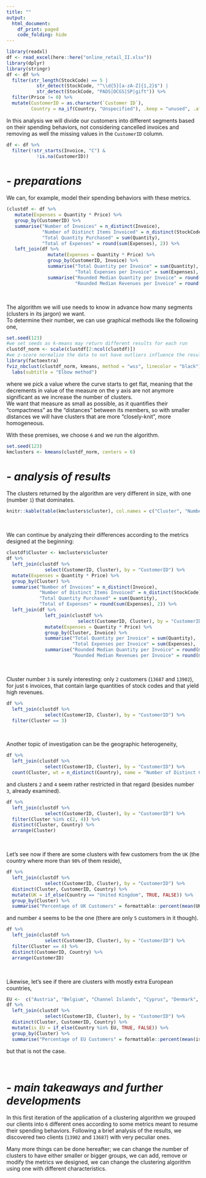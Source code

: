 ```yaml
---
title: ""
output: 
  html_document: 
    df_print: paged
    code_folding: hide
---
```


```r
library(readxl)
df <- read_excel(here::here("online_retail_II.xlsx"))
library(dplyr)
library(stringr)
df <- df %>%
  filter(str_length(StockCode) == 5 |
           str_detect(StockCode, "^\\d{5}[a-zA-Z]{1,2}$") |
           str_detect(StockCode, "PADS|DCGS|SP|gift")) %>%
  filter(Price != 0) %>%
  mutate(CustomerID = as.character(`Customer ID`),
         Country = na_if(Country, "Unspecified"), .keep = "unused", .after = Price)
```

In this analysis we will divide our customers into different segments based on their spending behaviors, not considering cancelled invoices and removing as well the missing values in the `CustomerID` column.

```r
df <- df %>%
  filter(!str_starts(Invoice, "C") & 
           !is.na(CustomerID))
```

# - *preparations*

We can, for example, model their spending behaviors with these metrics.

```r
(clustdf <- df %>%
   mutate(Expenses = Quantity * Price) %>%
   group_by(CustomerID) %>%
   summarise("Number of Invoices" = n_distinct(Invoice),
             "Number of Distinct Items Invoiced" = n_distinct(StockCode),
             "Total Quantity Purchased" = sum(Quantity),
             "Total of Expenses" = round(sum(Expenses), 2)) %>%
   left_join(df %>%
               mutate(Expenses = Quantity * Price) %>%
               group_by(CustomerID, Invoice) %>%
               summarise("Total Quantity per Invoice" = sum(Quantity),
                         "Total Expenses per Invoice" = sum(Expenses), .groups = "drop_last") %>%
               summarise("Rounded Median Quantity per Invoice" = round(median(`Total Quantity per Invoice`)),
                         "Rounded Median Revenues per Invoice" = round(median(`Total Expenses per Invoice`), 2)), by = "CustomerID"))
```

<br>

The algorithm we will use needs to know in advance how many segments (clusters in its jargon) we want.   
To determine their number, we can use graphical methods like the following one,

```r
set.seed(123)
#we set seeds as k-means may return different results for each run
clustdf_norm <- scale(clustdf[2:ncol(clustdf)])
#we z-score normalize the data to not have outliers influence the results
library(factoextra)
fviz_nbclust(clustdf_norm, kmeans, method = "wss", linecolor = "black") +
  labs(subtitle = "Elbow method")
```

where we pick a value where the curve starts to get flat, meaning that the decrements in value of the measure on the y axis are not anymore significant as we increase the number of clusters.    
We want that measure as small as possible, as it quantifies their "compactness" as the "distances" between its members, so with smaller distances we will have clusters that are more "closely-knit", more homogeneous.

With these premises, we choose `6` and we run the algorithm.

```r
set.seed(123)
kmclusters <- kmeans(clustdf_norm, centers = 6)
```

# - *analysis of results*

The clusters returned by the algorithm are very different in size, with one (number `1`) that dominates.

```r
knitr::kable(table(kmclusters$cluster), col.names = c("Cluster", "Number of Customers"))
```

<br>

We can continue by analyzing their differences according to the metrics designed at the beginning:

```r
clustdf$Cluster <- kmclusters$cluster
df %>%
  left_join(clustdf %>%
              select(CustomerID, Cluster), by = "CustomerID") %>%
  mutate(Expenses = Quantity * Price) %>%
  group_by(Cluster) %>%
  summarise("Number of Invoices" = n_distinct(Invoice),
            "Number of Distinct Items Invoiced" = n_distinct(StockCode),
            "Total Quantity Purchased" = sum(Quantity),
            "Total of Expenses" = round(sum(Expenses), 2)) %>%
  left_join(df %>%
              left_join(clustdf %>%
                          select(CustomerID, Cluster), by = "CustomerID") %>%
              mutate(Expenses = Quantity * Price) %>%
              group_by(Cluster, Invoice) %>%
              summarise("Total Quantity per Invoice" = sum(Quantity),
                        "Total Expenses per Invoice" = sum(Expenses), .groups = "drop_last") %>%
              summarise("Rounded Median Quantity per Invoice" = round(median(`Total Quantity per Invoice`)),
                        "Rounded Median Revenues per Invoice" = round(median(`Total Expenses per Invoice`), 2)), by = "Cluster")
```

<br>

Cluster number `3` is surely interesting: only `2` customers (`13687` and `13902`), for just `6` invoices, that contain large quantities of stock codes and that yield high revenues.

```r
df %>%
  left_join(clustdf %>%
              select(CustomerID, Cluster), by = "CustomerID") %>%
  filter(Cluster == 3)
```

<br>

Another topic of investigation can be the geographic heterogeneity,

```r
df %>%
  left_join(clustdf %>%
              select(CustomerID, Cluster), by = "CustomerID") %>%
  count(Cluster, wt = n_distinct(Country), name = "Number of Distinct Countries")
```

and clusters `2` and `4` seem rather restricted in that regard (besides number `3`, already examined).

```r
df %>%
  left_join(clustdf %>%
              select(CustomerID, Cluster), by = "CustomerID") %>%
  filter(Cluster %in% c(2, 4)) %>%
  distinct(Cluster, Country) %>%
  arrange(Cluster)
```

<br>

Let's see now if there are some clusters with few customers from the `UK` (the country where more than `90%` of them reside),

```r
df %>%
  left_join(clustdf %>%
              select(CustomerID, Cluster), by = "CustomerID") %>%
  distinct(Cluster, CustomerID, Country) %>%
  mutate(UK = if_else(Country == "United Kingdom", TRUE, FALSE)) %>%
  group_by(Cluster) %>%
  summarise("Percentage of UK Customers" = formattable::percent(mean(UK, na.rm = TRUE)))
```

and number `4` seems to be the one (there are only `5` customers in it though).

```r
df %>%
  left_join(clustdf %>%
              select(CustomerID, Cluster), by = "CustomerID") %>%
  filter(Cluster == 4) %>%
  distinct(CustomerID, Country) %>%
  arrange(CustomerID)
```

<br>

Likewise, let's see if there are clusters with mostly extra European countries, 

```r
EU <-  c("Austria", "Belgium", "Channel Islands", "Cyprus", "Denmark", "EIRE", "Finland", "France", "Germany", "Greece", "Iceland", "Italy", "Lithuania", "Malta", "Netherlands", "Norway", "Poland", "Portugal", "Spain", "Sweden", "Switzerland", "United Kingdom")
df %>%
  left_join(clustdf %>%
              select(CustomerID, Cluster), by = "CustomerID") %>%
  distinct(Cluster, CustomerID, Country) %>%
  mutate(is_EU = if_else(Country %in% EU, TRUE, FALSE)) %>%
  group_by(Cluster) %>%
  summarise("Percentage of EU Customers" = formattable::percent(mean(is_EU, na.rm = TRUE)))
```

but that is not the case.

<br>

# - *main takeaways and further developments*

In this first iteration of the application of a clustering algorithm we grouped our clients into `6` different ones according to some metrics meant to resume their spending behaviors. Following a brief analysis of the results, we discovered two clients (`13902` and `13687`) with very peculiar ones.

Many more things can be done hereafter; we can change the number of clusters to have either smaller or bigger groups, we can add, remove or modify the metrics we designed, we can change the clustering algorithm using one with different characteristics.